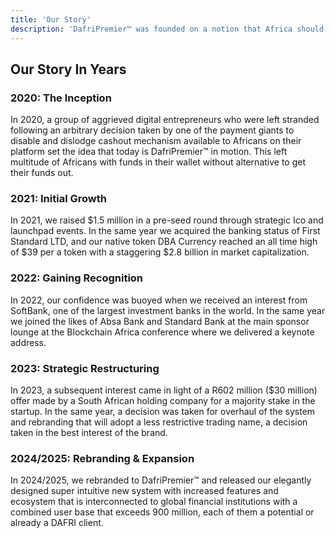 ```yaml
---
title: 'Our Story'
description: 'DafriPremier™ was founded on a notion that Africa should have its own payment company built by those who understand its culture and market dynamism.'
---
```


## Our Story In Years

### 2020: The Inception
In 2020, a group of aggrieved digital entrepreneurs who were left stranded following an arbitrary decision taken by one of the payment giants to disable and dislodge cashout mechanism available to Africans on their platform set the idea that today is DafriPremier™ in motion. This left multitude of Africans with funds in their wallet without alternative to get their funds out.

### 2021: Initial Growth
In 2021, we raised &dollar;1.5 million in a pre-seed round through strategic Ico and launchpad events. In the same year we acquired the banking status of First Standard LTD, and our native token DBA Currency reached an all time high of &dollar;39 per a token with a staggering &dollar;2.8 billion in market capitalization. 


### 2022: Gaining Recognition
In 2022, our confidence was buoyed when we received an interest from SoftBank, one of the largest investment banks in the world. In the same year we joined the likes of Absa Bank and Standard Bank at the main sponsor lounge at the Blockchain Africa conference where we delivered a keynote address.

### 2023: Strategic Restructuring
In 2023, a subsequent interest came in light of a R602 million (&dollar;30 million) offer made by a South African holding company for a majority stake in the startup. In the same year, a decision was taken for overhaul of the system and rebranding that will adopt a less restrictive trading name, a decision taken in the best interest of the brand.

### 2024/2025: Rebranding & Expansion
In 2024/2025, we rebranded to DafriPremier™ and released our elegantly designed super intuitive new system with increased features and ecosystem that is interconnected to global financial institutions with a combined user base that exceeds 900 million, each of them a potential or already a DAFRI client.
